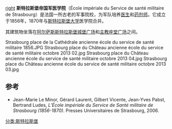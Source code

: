 [[文件:Strasbourg_place_du_Château_ancienne_école_du_service_de_santé_militaire_octobre_2013_01.jpg|right]]
'''斯特拉斯堡帝国军医学院'''（École impériale du Service de santé militaire de Strasbourg）是法国一所古老的军事院校，为军队培养[[医生|医生]]和[[药剂师|药剂师]]。它成立于1856年，1870年与[[斯特拉斯堡大学|斯特拉斯堡大学]]医学院合并。

其建筑物坐落在[[阿尔萨斯|阿尔萨斯]][[斯特拉斯堡|斯特拉斯堡]][[城堡广场_(斯特拉斯堡)|城堡广场]]和[[主教座堂广场_(斯特拉斯堡)|主教座堂广场]]之间。

<gallery>
Strasbourg place de la Cathédrale ancienne école du service de santé militaire 1856.JPG
Strasbourg place du Château ancienne école du service de santé militaire octobre 2013 02.jpg
Strasbourg place du Château ancienne école du service de santé militaire octobre 2013 04.jpg
Strasbourg place du Château ancienne école du service de santé militaire octobre 2013 03.jpg
</gallery>

== 参考 ==
* Jean-Marie Le Minor, Gérard Laurent, Gilbert Vicente, Jean-Yves Pabst, Bertrand Ludes, ''L’École impériale du Service de Santé militaire de Strasbourg (1856-1870)''. Presses Universitaires de Strasbourg, 2006.
[[分类:斯特拉斯堡|分类:斯特拉斯堡]]